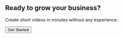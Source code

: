 <section py="8|12|16|24">
  <div variant="container">
    <div textAlign="center">
      <h2 variant="heading.h2" fontSize="4xl|5xl" m="0">
        Ready to grow your business?
      </h2>
      <p fontSize="xl|2xl" mt="2">
        Create short videos in minutes without any experience.
      </p>
      <button as="a" href="#" variant="button.link.lg">
        Get Started <Icon name="arrow-right-circle" ml="2" />
      </button>
    </div>
  </div>
</section>
